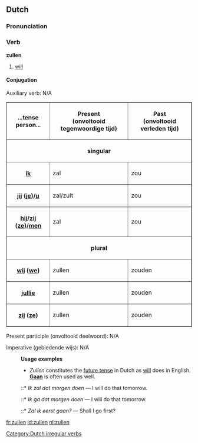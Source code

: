==Dutch==

===Pronunciation===
{{IPA|[ˈzœlə(n)]}}

===Verb===
'''zullen'''

# [[will]]

====Conjugation====
Auxiliary verb: N/A

<table border=1 cellspacing=0 cellpadding=2>
<tr><th>...tense<br>person...</th><th>Present <br>(onvoltooid tegenwoordige tijd)</th><th>Past <br>(onvoltooid verleden tijd)</th></tr>
<tr><th colspan=4>singular</th></tr>
<tr><th>[[ik]]</th><td>zal</td><td>zou</td></tr>
<tr><th>[[jij]] ([[je]])/[[u]]</th><td>zal/zult</td><td>zou</td></tr>
<tr><th>[[hij]]/[[zij]] ([[ze]])/[[men]]</th><td>zal</td><td>zou</td></tr>
<tr><th colspan=4>plural</th></tr>
<tr><th>[[wij]] ([[we]])</th><td>zullen</td><td>zouden</td></tr>
<tr><th>[[jullie]]</th><td>zullen</td><td>zouden</td></tr>
<tr><th>[[zij]] ([[ze]])</th><td>zullen</td><td>zouden</td></tr>
</table>

Present participle (onvoltooid deelwoord): N/A

Imperative (gebiedende wijs): N/A

:'''Usage examples'''
:* ''Zullen'' constitutes the [[future tense]] in Dutch as [[will]] does in English. '''[[gaan|Gaan]]''' is often used as well.
:::* ''Ik zal dat morgen doen'' &mdash; I will do that tomorrow.
:::* ''Ik ga dat morgen doen'' &mdash; I will do that tomorrow.
:::* ''Zal ik eerst gaan?'' &mdash; Shall I go first?

[[Category:Dutch irregular verbs]]

[[fr:zullen]]
[[id:zullen]]
[[nl:zullen]]